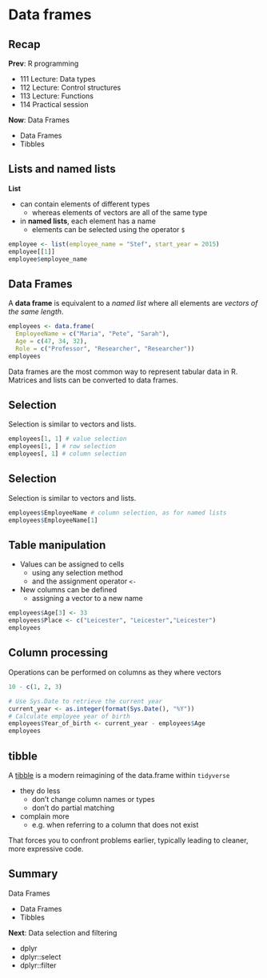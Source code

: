 # Data frames

## Recap

**Prev**: R programming

- 111 Lecture: Data types
- 112 Lecture: Control structures
- 113 Lecture: Functions
- 114 Practical session

**Now**: Data Frames

- Data Frames
- Tibbles


## Lists and named lists

**List**

- can contain elements of different types
  - whereas elements of vectors are all of the same type
- in **named lists**, each element has a name
  - elements can be selected using the operator `$`

```r
employee <- list(employee_name = "Stef", start_year = 2015)
employee[[1]]
employee$employee_name
```



## Data Frames

A **data frame** is equivalent to a *named list* where all elements are *vectors of the same length*.

```r
employees <- data.frame(
  EmployeeName = c("Maria", "Pete", "Sarah"),
  Age = c(47, 34, 32),
  Role = c("Professor", "Researcher", "Researcher"))
employees
```

Data frames are the most common way to represent tabular data in R. Matrices and lists can be converted to data frames.

<!--
**Note:** As is common in R, the elements of an eventual too short column are recycled to match column lengths.
-->

## Selection

Selection is similar to vectors and lists.

```r
employees[1, 1] # value selection
employees[1, ] # row selection
employees[, 1] # column selection
```


## Selection

Selection is similar to vectors and lists.

```r
employees$EmployeeName # column selection, as for named lists
employees$EmployeeName[1]
```



## Table manipulation

- Values can be assigned to cells
  - using any selection method 
  - and the assignment operator `<-`
- New columns can be defined 
  - assigning a vector to a new name

```r
employees$Age[3] <- 33 
employees$Place <- c("Leicester", "Leicester","Leicester") 
employees
```



## Column processing

Operations can be performed on columns as they where vectors

```r
10 - c(1, 2, 3)
```

```r
# Use Sys.Date to retrieve the current year
current_year <- as.integer(format(Sys.Date(), "%Y"))
# Calculate employee year of birth
employees$Year_of_birth <- current_year - employees$Age
employees
```



## tibble

A [tibble](https://tibble.tidyverse.org/) is a modern reimagining of the data.frame within `tidyverse`

- they do less 
    - don’t change column names or types
    - don’t do partial matching
- complain more
    - e.g. when referring to a column that does not exist
    
That forces you to confront problems earlier, typically leading to cleaner, more expressive code.



## Summary

Data Frames

- Data Frames
- Tibbles

**Next**: Data selection and filtering

- dplyr
- dplyr::select
- dplyr::filter

